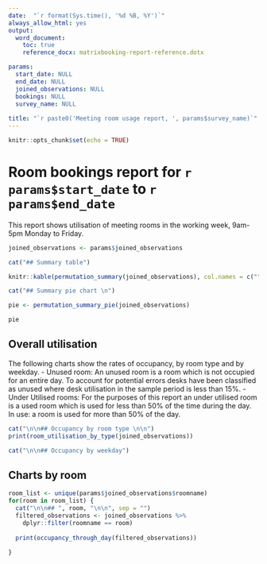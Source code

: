 ```yaml
---
date:  "`r format(Sys.time(), '%d %B, %Y')`"
always_allow_html: yes
output: 
  word_document:
    toc: true
    reference_docx: matrixbooking-report-reference.dotx

params:
  start_date: NULL
  end_date: NULL
  joined_observations: NULL
  bookings: NULL
  survey_name: NULL
  
title: "`r paste0('Meeting room usage report, ', params$survey_name)`"
---
```


```r
knitr::opts_chunk$set(echo = TRUE)

```

#####

# Room bookings report for `r params$start_date` to `r params$end_date`

This report shows utilisation of meeting rooms in the working week, 9am-5pm Monday to Friday.


```r
joined_observations <- params$joined_observations

cat("## Summary table")

knitr::kable(permutation_summary(joined_observations), col.names = c("", "Working Hours", "proportions"))

cat("## Summary pie chart \n")

pie <- permutation_summary_pie(joined_observations)

pie
```

## Overall utilisation

The following charts show the rates of occupancy, by room type and by weekday.
- Unused room: An unused room is a room which is not occupied for an entire day. To account for potential errors desks have been classified as unused where desk utilisation in the sample period is less than 15%.
- Under Utilised rooms: For the purposes of this report an under utilised room is a used room which is used for less than 50% of the time during the day.
In use: a room is used for more than 50% of the day.

```r
cat("\n\n## Occupancy by room type \n\n")
print(room_utilisation_by_type(joined_observations))

cat("\n\n## Occupancy by weekday")

```

## Charts by room

```r

room_list <- unique(params$joined_observations$roomname)
for(room in room_list) {
  cat("\n\n## ", room, "\n\n", sep = "")
  filtered_observations <- joined_observations %>%
    dplyr::filter(roomname == room)
  
  print(occupancy_through_day(filtered_observations))
  
}
```